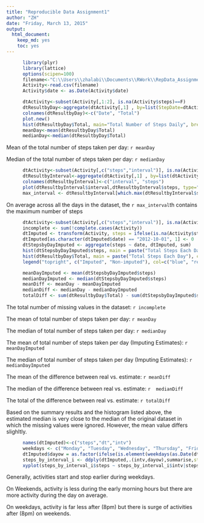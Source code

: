 ```yaml
---
title: "Reproducible Data Assignment1"
author: "ZH"
date: "Friday, March 13, 2015"
output: 
  html_document:
    keep_md: yes
    toc: yes
---
```



```r
      library(plyr)
      library(lattice)
      options(scipen=100)     
      filename<-"C:\\Users\\zhalabi\\Documents\\RWork\\RepData_Assignment1\\activity.csv"
      Activity<-read.csv(filename)
      Activity$date <- as.Date(Activity$date)
```


```r
   
      dtActivity<-subset(Activity[,1:2], is.na(Activity$steps)==F)
      dtResultbyDay<-aggregate(dtActivity[,1] , by=list(StepDate=dtActivity[,2]),sum)
      colnames(dtResultbyDay)<-c("Date", "Total") 
      plot.new()
      hist(dtResultbyDay$Total, main="Total Number of Steps Daily", breaks=10, xlab="Number of Steps")
      meanDay<-mean(dtResultbyDay$Total)
      medianDay<-median(dtResultbyDay$Total)
```

  Mean of the total number of steps taken per day: `r meanDay` 
  
  Median of the total number of steps taken per day: `r medianDay` 

```r
      dtActivity<-subset(Activity[,c("steps","interval")], is.na(Activity$steps)==F)
      dtResultbyInterval<-aggregate(dtActivity[,1] , by=list(dtActivity[,2]),mean) 
      colnames(dtResultbyInterval)<-c("interval", "steps") 
      plot(dtResultbyInterval$interval,dtResultbyInterval$steps, type="l", xlab="Interval", ylab="Number of Steps",main="Average Number of Steps per Day by Interval")
      max_interval <- dtResultbyInterval[which.max(dtResultbyInterval$steps),1]
``` 

On average across all the days in the dataset, the `r max_interval`th contains the maximum number of steps


```r
      dtActivity<-subset(Activity[,c("steps","interval")], is.na(Activity$steps)==F)
      incomplete <- sum(!complete.cases(Activity))
      dtImputed <- transform(Activity, steps = ifelse(is.na(Activity$steps), dtResultbyInterval$steps[match(Activity$interval, dtResultbyInterval$interval)], Activity$steps))
      dtImputed[as.character(dtImputed$date) == "2012-10-01", 1] <- 0
      dtStepsbyDayImputed <- aggregate(steps ~ date, dtImputed, sum)
      hist(dtStepsbyDayImputed$steps, main = paste("Total Steps Each Day"), col="blue", xlab="Number of Steps")
      hist(dtResultbyDay$Total, main = paste("Total Steps Each Day"), col="red", xlab="Number of Steps", add=T)
      legend("topright", c("Imputed", "Non-imputed"), col=c("blue", "red"), lwd=10)

      meanDayImputed <- mean(dtStepsbyDayImputed$steps)
      medianDayImputed <- median(dtStepsbyDayImputed$steps)
      meanDiff <- meanDay - meanDayImputed
      medianDiff <- medianDay - medianDayImputed
      totalDiff <- sum(dtResultbyDay$Total) - sum(dtStepsbyDayImputed$steps)
```

  The total number of missing values in the dataset: `r incomplete` 
  
  The mean of total number of steps taken per day: `r meanDay` 
  
  The median of total number of steps taken per day: `r medianDay` 
  
  The mean of total number of steps taken per day (Imputing Estimates): `r  meanDayImputed` 
  
  The median of total number of steps taken per day (Imputing Estimates): `r medianDayImputed` 
  
  The mean of the difference between real vs. estimate: `r meanDiff` 
  
  The median of the difference between real vs. estimate: `r  medianDiff` 
  
  The total of the difference between real vs. estimate: `r totalDiff` 

  Based on the summary results and the histogram listed above, the estimated median is very close to the median of the original dataset in which the missing values were ignored. However, the mean value differs slighltly.



```r

      names(dtImputed)<-c("steps","dt","intv")
      weekdays <- c("Monday", "Tuesday", "Wednesday", "Thursday", "Friday")
      dtImputed$dayow = as.factor(ifelse(is.element(weekdays(as.Date(dtImputed$dt)),weekdays), "Weekday", "Weekend"))
      steps_by_interval_i <- ddply(dtImputed,.(intv,dayow),summarise,steps=mean(steps))
      xyplot(steps_by_interval_i$steps ~ steps_by_interval_i$intv|steps_by_interval_i$dayow, main="Average Steps per Day by Interval",xlab="Intervals", ylab="Steps",layout=c(1,2), type="l")
```

Generally, activities start and stop earlier during weekdays.

On Weekends, activity is less during the early morning hours but there are more activity during the day on average.  

On weekdays, activity is far less after (8pm) but there is surge of activities after (8pm) on weekends.


